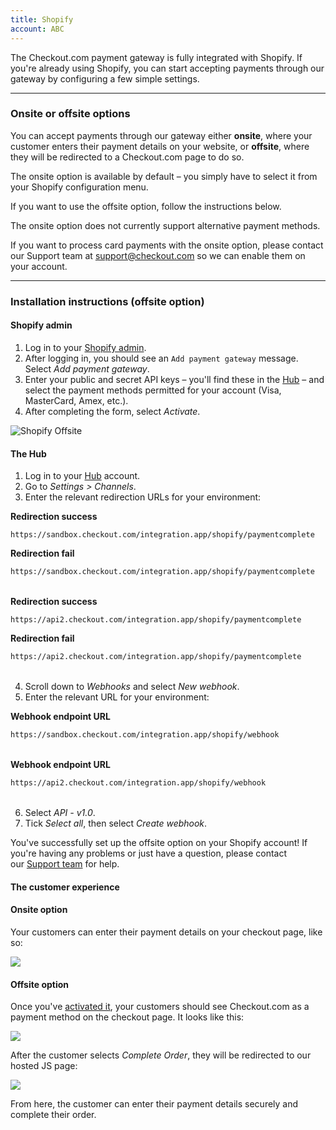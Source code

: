 ```yaml
--- 
title: Shopify
account: ABC
---
```


The Checkout.com payment gateway is fully integrated with Shopify. If you're already using Shopify, you can start accepting payments through our gateway by configuring a few simple settings.

---

### Onsite or offsite options

You can accept payments through our gateway either **onsite**, where your customer enters their payment details on your website, or **offsite**, where they will be redirected to a Checkout.com page to do so.

The onsite option is available by default – you simply have to select it from your Shopify configuration menu.

If you want to use the offsite option, follow the instructions below.

<TipBox variant="info" title="Onsite: alternative payment methods">

The onsite option does not currently support alternative payment methods.

</TipBox>
<TipBox variant="note" title="Onsite: card payments">

If you want to process card payments with the onsite option, please contact our Support team at [support@checkout.com](mailto:support@checkout.com) so we can enable them on your account.

</TipBox>

---

### Installation instructions (offsite option)

#### Shopify admin

1.  Log in to your [Shopify admin](https://www.shopify.com/login?redirect=authorize_gateway%2F1031113).
2.  After logging in, you should see an `Add payment gateway` message. Select _Add payment gateway_.
3.  Enter your public and secret API keys – you'll find these in the [Hub](https://hub.checkout.com/) – and select the payment methods permitted for your account (Visa, MasterCard, Amex, etc.).
4.  After completing the form, select _Activate_.

<img maxWidth={350} src="/docs/Integrate/Shopify/shopify_offsite.png" alt="Shopify Offsite" withFullscreenPreview />

#### The Hub

1.  Log in to your [Hub](https://hub.checkout.com/) account.
2.  Go to _Settings > Channels_.
3.  Enter the relevant redirection URLs for your environment:

<tabs>
<tab title="Sandbox">
<Table type="auto">
<TableBody>
<TableRow>
<TableCell isNoWrap withBackground>

**Redirection success**

</TableCell>
<TableCell>

`https://sandbox.checkout.com/integration.app/shopify/paymentcomplete`

</TableCell>
</TableRow>
<TableRow>
<TableCell isNoWrap withBackground>

**Redirection fail**

</TableCell>
<TableCell>

`https://sandbox.checkout.com/integration.app/shopify/paymentcomplete`

</TableCell>
</TableRow>
</TableBody>
</Table>
</tab>
<tab title="Live">
<Table type="auto">
<TableBody>
<TableRow>
<TableCell isNoWrap withBackground>

**Redirection success**

</TableCell>
<TableCell>

`https://api2.checkout.com/integration.app/shopify/paymentcomplete`

</TableCell>
</TableRow>
<TableRow>
<TableCell isNoWrap withBackground>

**Redirection fail**

</TableCell>
<TableCell>

`https://api2.checkout.com/integration.app/shopify/paymentcomplete`

</TableCell>
</TableRow>
</TableBody>
</Table>
</tab>
</tabs>

4.  Scroll down to _Webhooks_ and select _New webhook_.
5.  Enter the relevant URL for your environment:

<tabs>
<tab title="Sandbox">
<Table type="auto">
<TableBody>
<TableRow>
<TableCell isNoWrap withBackground>

**Webhook endpoint URL**

</TableCell>
<TableCell>

`https://sandbox.checkout.com/integration.app/shopify/webhook`

</TableCell>
</TableRow>
</TableBody>
</Table>
</tab>
<tab title="Live">
<Table type="auto">
<TableBody>
<TableRow>
<TableCell isNoWrap withBackground>

**Webhook endpoint URL**

</TableCell>
<TableCell>

`https://api2.checkout.com/integration.app/shopify/webhook`

</TableCell>
</TableRow>
</TableBody>
</Table>
</tab>
</tabs>

6.  Select _API - v1.0_.
7.  Tick _Select all_, then select _Create webhook_.

You've successfully set up the offsite option on your Shopify account! If you're having any problems or just have a question, please contact our [Support team](mailto:support@checkout.com) for help.

#### The customer experience

#### Onsite option

Your customers can enter their payment details on your checkout page, like so:

<img maxWidth={500} src="/docs/Integrate/Shopify/shopify_onsite.png" withFullscreenPreview />

#### Offsite option

Once you've [activated it](<#Installation_instructions_(offsite_option)>), your customers should see Checkout.com as a payment method on the checkout page. It looks like this:

<img maxWidth={500} src="/docs/Integrate/Shopify/shopify_offsite_checkout.png" withFullscreenPreview/>

After the customer selects _Complete Order_, they will be redirected to our hosted JS page:

<img maxWidth={200} src="/docs/Integrate/Shopify/shopify_offsite_complete_order.png" withFullscreenPreview />

From here, the customer can enter their payment details securely and complete their order.
